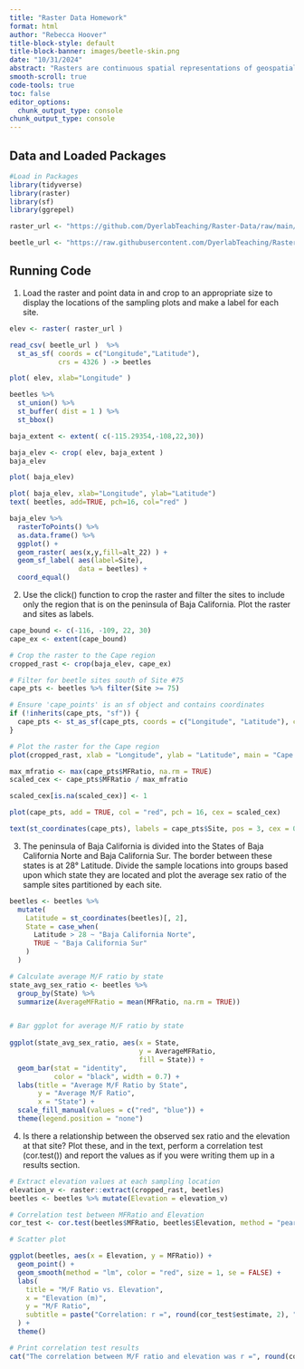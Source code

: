 ```yaml
---
title: "Raster Data Homework"
format: html
author: "Rebecca Hoover"
title-block-style: default
title-block-banner: images/beetle-skin.png
date: "10/31/2024"
abstract: "Rasters are continuous spatial representations of geospatial data. In this exercise, we practiced working with raster data either directly or using dplyr and standard data manipulation techniques to load, manipulate, and visualize the data. In doing so, we used beetle data collected from the cape region of Mexico"
smooth-scroll: true
code-tools: true
toc: false
editor_options: 
  chunk_output_type: console
chunk_output_type: console
---
```


## Data and Loaded Packages

```r
#Load in Packages
library(tidyverse)
library(raster)
library(sf)
library(ggrepel)

raster_url <- "https://github.com/DyerlabTeaching/Raster-Data/raw/main/data/alt_22.tif"

beetle_url <- "https://raw.githubusercontent.com/DyerlabTeaching/Raster-Data/main/data/AraptusDispersalBias.csv"
```

## Running Code

1. Load the raster and point data in and crop to an appropriate size to display the locations of the sampling plots and make a label for each site.

```r

elev <- raster( raster_url )

read_csv( beetle_url )  %>% 
  st_as_sf( coords = c("Longitude","Latitude"), 
            crs = 4326 ) -> beetles

plot( elev, xlab="Longitude" )

beetles %>%
  st_union() %>%
  st_buffer( dist = 1 ) %>%
  st_bbox() 

baja_extent <- extent( c(-115.29354,-108,22,30))

baja_elev <- crop( elev, baja_extent )
baja_elev

plot( baja_elev) 

plot( baja_elev, xlab="Longitude", ylab="Latitude")
text( beetles, add=TRUE, pch=16, col="red" )

baja_elev %>%
  rasterToPoints() %>%
  as.data.frame() %>% 
  ggplot() +
  geom_raster( aes(x,y,fill=alt_22) ) +
  geom_sf_label( aes(label=Site), 
                 data = beetles) +
  coord_equal()
```
2. Use the click() function to crop the raster and filter the sites to include only the region that is on the peninsula of Baja California. Plot the raster and sites as labels.
```r

cape_bound <- c(-116, -109, 22, 30)
cape_ex <- extent(cape_bound)

# Crop the raster to the Cape region
cropped_rast <- crop(baja_elev, cape_ex)

# Filter for beetle sites south of Site #75
cape_pts <- beetles %>% filter(Site >= 75)

# Ensure 'cape_points' is an sf object and contains coordinates
if (!inherits(cape_pts, "sf")) {
  cape_pts <- st_as_sf(cape_pts, coords = c("Longitude", "Latitude"), crs = 4326)
}

# Plot the raster for the Cape region
plot(cropped_rast, xlab = "Longitude", ylab = "Latitude", main = "Cape Region")

max_mfratio <- max(cape_pts$MFRatio, na.rm = TRUE)
scaled_cex <- cape_pts$MFRatio / max_mfratio

scaled_cex[is.na(scaled_cex)] <- 1

plot(cape_pts, add = TRUE, col = "red", pch = 16, cex = scaled_cex)

text(st_coordinates(cape_pts), labels = cape_pts$Site, pos = 3, cex = 0.7)
```
3. The peninsula of Baja California is divided into the States of Baja California Norte and Baja California Sur. The border between these states is at 28° Latitude. Divide the sample locations into groups based upon which state they are located and plot the average sex ratio of the sample sites partitioned by each site.
```r
beetles <- beetles %>%
  mutate(
    Latitude = st_coordinates(beetles)[, 2],
    State = case_when(
      Latitude > 28 ~ "Baja California Norte", 
      TRUE ~ "Baja California Sur"
    )
  )

# Calculate average M/F ratio by state
state_avg_sex_ratio <- beetles %>%
  group_by(State) %>%
  summarize(AverageMFRatio = mean(MFRatio, na.rm = TRUE))


# Bar ggplot for average M/F ratio by state
        
ggplot(state_avg_sex_ratio, aes(x = State, 
                                y = AverageMFRatio, 
                                fill = State)) +
  geom_bar(stat = "identity", 
           color = "black", width = 0.7) + 
  labs(title = "Average M/F Ratio by State", 
       y = "Average M/F Ratio", 
       x = "State") +
  scale_fill_manual(values = c("red", "blue")) +
  theme(legend.position = "none")
```


4. Is there a relationship between the observed sex ratio and the elevation at that site? Plot these, and in the text, perform a correlation test (cor.test()) and report the values as if you were writing them up in a results section.

```r
# Extract elevation values at each sampling location
elevation_v <- raster::extract(cropped_rast, beetles)
beetles <- beetles %>% mutate(Elevation = elevation_v)

# Correlation test between MFRatio and Elevation
cor_test <- cor.test(beetles$MFRatio, beetles$Elevation, method = "pearson")

# Scatter plot 

ggplot(beetles, aes(x = Elevation, y = MFRatio)) +
  geom_point() +  
  geom_smooth(method = "lm", color = "red", size = 1, se = FALSE) +  
  labs(
    title = "M/F Ratio vs. Elevation",
    x = "Elevation (m)",
    y = "M/F Ratio",
    subtitle = paste("Correlation: r =", round(cor_test$estimate, 2), ", p =", format.pval(cor_test$p.value))
  ) +
  theme() 

# Print correlation test results
cat("The correlation between M/F ratio and elevation was r =", round(cor_test$estimate, 2), ", p =", cor_test$p.value, "\n")


```
